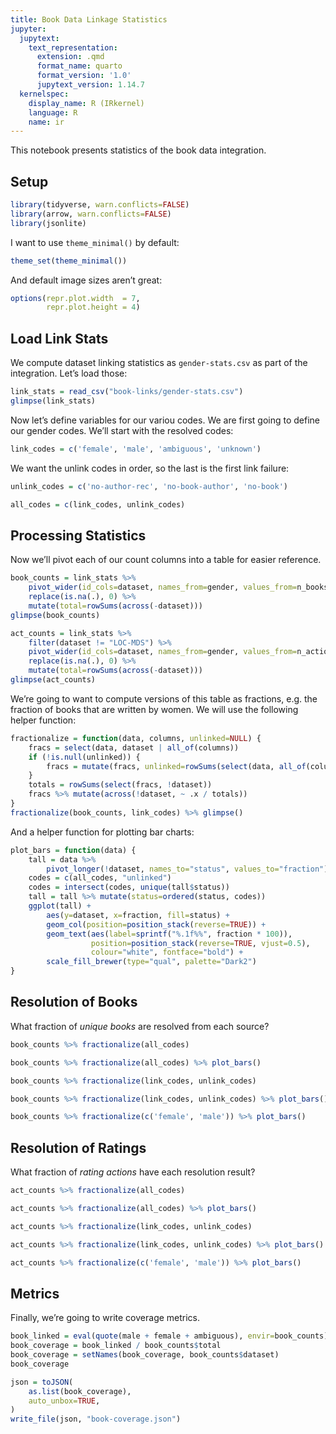 ```yaml
---
title: Book Data Linkage Statistics
jupyter:
  jupytext:
    text_representation:
      extension: .qmd
      format_name: quarto
      format_version: '1.0'
      jupytext_version: 1.14.7
  kernelspec:
    display_name: R (IRkernel)
    language: R
    name: ir
---
```


This notebook presents statistics of the book data integration.

## Setup

```r
library(tidyverse, warn.conflicts=FALSE)
library(arrow, warn.conflicts=FALSE)
library(jsonlite)
```

I want to use `theme_minimal()` by default:

```r
theme_set(theme_minimal())
```

And default image sizes aren't great:

```r
options(repr.plot.width  = 7,
        repr.plot.height = 4)
```

## Load Link Stats

We compute dataset linking statistics as `gender-stats.csv` as part of the integration.  Let's load those:

```r
link_stats = read_csv("book-links/gender-stats.csv")
glimpse(link_stats)
```

Now let's define variables for our variou codes. We are first going to define our gender codes.  We'll start with the resolved codes:

```r
link_codes = c('female', 'male', 'ambiguous', 'unknown')
```

We want the unlink codes in order, so the last is the first link failure:

```r
unlink_codes = c('no-author-rec', 'no-book-author', 'no-book')
```

```r
all_codes = c(link_codes, unlink_codes)
```

## Processing Statistics

Now we'll pivot each of our count columns into a table for easier reference.

```r
book_counts = link_stats %>%
    pivot_wider(id_cols=dataset, names_from=gender, values_from=n_books) %>%
    replace(is.na(.), 0) %>%
    mutate(total=rowSums(across(-dataset)))
glimpse(book_counts)
```

```r
act_counts = link_stats %>%
    filter(dataset != "LOC-MDS") %>%
    pivot_wider(id_cols=dataset, names_from=gender, values_from=n_actions) %>%
    replace(is.na(.), 0) %>%
    mutate(total=rowSums(across(-dataset)))
glimpse(act_counts)
```

We're going to want to compute versions of this table as fractions, e.g. the fraction of books that are written by women.  We will use the following helper function:

```r
fractionalize = function(data, columns, unlinked=NULL) {
    fracs = select(data, dataset | all_of(columns))
    if (!is.null(unlinked)) {
        fracs = mutate(fracs, unlinked=rowSums(select(data, all_of(columns))))
    }
    totals = rowSums(select(fracs, !dataset))
    fracs %>% mutate(across(!dataset, ~ .x / totals))
}
fractionalize(book_counts, link_codes) %>% glimpse()
```

And a helper function for plotting bar charts:

```r
plot_bars = function(data) {
    tall = data %>%
        pivot_longer(!dataset, names_to="status", values_to="fraction")
    codes = c(all_codes, "unlinked")
    codes = intersect(codes, unique(tall$status))
    tall = tall %>% mutate(status=ordered(status, codes))
    ggplot(tall) +
        aes(y=dataset, x=fraction, fill=status) +
        geom_col(position=position_stack(reverse=TRUE)) +
        geom_text(aes(label=sprintf("%.1f%%", fraction * 100)),
                  position=position_stack(reverse=TRUE, vjust=0.5),
                  colour="white", fontface="bold") +
        scale_fill_brewer(type="qual", palette="Dark2")
}
```

## Resolution of Books

What fraction of *unique books* are resolved from each source?

```r
book_counts %>% fractionalize(all_codes)
```

```r
book_counts %>% fractionalize(all_codes) %>% plot_bars()
```

```r
book_counts %>% fractionalize(link_codes, unlink_codes)
```

```r
book_counts %>% fractionalize(link_codes, unlink_codes) %>% plot_bars()
```

```r
book_counts %>% fractionalize(c('female', 'male')) %>% plot_bars()
```

## Resolution of Ratings

What fraction of *rating actions* have each resolution result?

```r
act_counts %>% fractionalize(all_codes)
```

```r
act_counts %>% fractionalize(all_codes) %>% plot_bars()
```

```r
act_counts %>% fractionalize(link_codes, unlink_codes)
```

```r
act_counts %>% fractionalize(link_codes, unlink_codes) %>% plot_bars()
```

```r
act_counts %>% fractionalize(c('female', 'male')) %>% plot_bars()
```

## Metrics

Finally, we're going to write coverage metrics.

```r
book_linked = eval(quote(male + female + ambiguous), envir=book_counts)
book_coverage = book_linked / book_counts$total
book_coverage = setNames(book_coverage, book_counts$dataset)
book_coverage
```


```r
json = toJSON(
    as.list(book_coverage),
    auto_unbox=TRUE,
)
write_file(json, "book-coverage.json")
```

